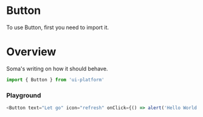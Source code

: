 # Button

To use Button, first you need to import it.

# Overview

Soma's writing on how it should behave.

```js
import { Button } from 'ui-platform'
```

### Playground

```js live=true
<Button text="Let go" icon="refresh" onClick={() => alert('Hello World')}></Button>
```
